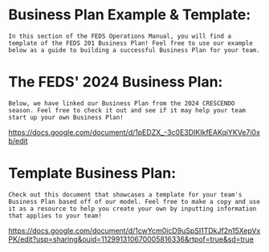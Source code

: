 # Business Plan Example & Template:
	In this section of the FEDS Operations Manual, you will find a template of the FEDS 201 Business Plan! Feel free to use our example below as a guide to building a successful Business Plan for your team.

# The FEDS' 2024 Business Plan:
    Below, we have linked our Business Plan from the 2024 CRESCENDO season. Feel free to check it out and see if it may help your team start up your own Business Plan!

https://docs.google.com/document/d/1pEDZX_-3c0E3DIKIkfEAKqiYKVe7i0xb/edit

# Template Business Plan:
    Check out this document that showcases a template for your team's Business Plan based off of our model. Feel free to make a copy and use it as a resource to help you create your own by inputting information that applies to your team!

https://docs.google.com/document/d/1cwYcm0icD9uSpSI1TDkJf2n15XepVxPK/edit?usp=sharing&ouid=112991310670005816336&rtpof=true&sd=true
